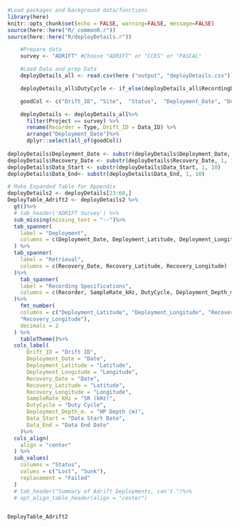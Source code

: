 
```r
#Load packages and background data/functions
library(here)
knitr::opts_chunk$set(echo = FALSE, warning=FALSE, message=FALSE)
source(here::here("R/_commonR.r"))
source(here::here("R/deployDetails.r"))
```


```r
    #Prepare data
    survey <- "ADRIFT" #Choose "ADRIFT" or "CCES" or "PASCAL"

    #Load Data and prep Data
    deployDetails_all <- read.csv(here ("output", "deployDetails.csv"))

    deployDetails_all$DutyCycle <- if_else(deployDetails_all$RecordingDuration_m != "Continuous",  paste(deployDetails_all$RecordingDuration_m, "min per", deployDetails_all$RecordingInterval_m), "Continuous")

    goodCol <- c("Drift_ID", "Site",  "Status",  "Deployment_Date", "Deployment_Latitude", "Deployment_Longitude",   "Recovery_Date", "Recovery_Latitude", "Recovery_Longitude",  "Recorder", "Recorder", "SampleRate_kHz",  "DutyCycle",  "Deployment_Depth_m.", "Data_Start", "Data_End" )

    deployDetails <- deployDetails_all%>%
      filter(Project == survey) %>%
      rename(Recorder = Type, Drift_ID = Data_ID) %>%
      arrange("Deployment_Date")%>%
      dplyr::select(all_of(goodCol)) 
    
deployDetails$Deployment_Date <- substr(deployDetails$Deployment_Date, 1, 10)
deployDetails$Recovery_Date <- substr(deployDetails$Recovery_Date, 1, 10)
deployDetails$Data_Start <- substr(deployDetails$Data_Start, 1, 10)
deployDetails$Data_End<- substr(deployDetails$Data_End, 1, 10)

```



```r
# Make Expanded Table for Appendix
deployDetails2 <- deployDetails[23:60,]
DeployTable_Adrift2 <- deployDetails2 %>% 
  gt()%>%
  # tab_header('ADRIFT Survey') %>%
  sub_missing(missing_text = "--")%>%
  tab_spanner(
    label = "Deployment",
    columns = c(Deployment_Date, Deployment_Latitude, Deployment_Longitude)
  ) %>%
  tab_spanner(
    label = "Retrieval",
    columns = c(Recovery_Date, Recovery_Latitude, Recovery_Longitude)
  )%>%
    tab_spanner(
    label = "Recording Specifications",
    columns = c(Recorder, SampleRate_kHz, DutyCycle, Deployment_Depth_m.)
  )%>%
    fmt_number(
    columns = c("Deployment_Latitude", "Deployment_Longitude", "Recovery_Latitude",
    "Recovery_Longitude"),
    decimals = 2
  ) %>%
    tableTheme()%>%
  cols_label(
      Drift_ID = "Drift ID",
      Deployment_Date = "Date",
      Deployment_Latitude = "Latitude",
      Deployment_Longitude = "Longitude",
      Recovery_Date = "Date",
      Recovery_Latitude = "Latitude",
      Recovery_Longitude = "Longitude",
      SampleRate_kHz = "SR (kHz)",
      DutyCycle = "Duty Cycle",
      Deployment_Depth_m. = "HP Depth (m)",
      Data_Start = "Data Start Date",
      Data_End = "Data End Date"
    )%>%
  cols_align(
    align = "center"
  ) %>%
  sub_values(
    columns = "Status",
    values = c("Lost", "Sunk"),
    replacement = "Failed"
  )
  # tab_header("Summary of Adrift Deployments, con't.")%>%
  # opt_align_table_header(align = "center") 


DeployTable_Adrift2

```


